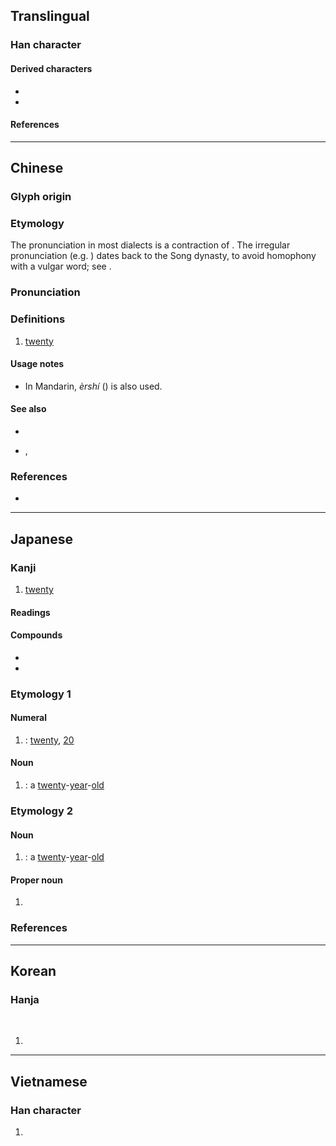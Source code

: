 {{also|廾}}
{{character info}}

{{commonscat}}
==Translingual==

===Han character===
{{Han char|rn=55|rad=廾|as=01|sn=4|four=44770|canj=T|ids=⿵卄一}}

====Derived characters====
* {{l|mul|[[𣲟]], [[𨑬]], [[𥾰]], [[𧺧]], [[𧿰]], [[𠦜]], [[𣢓]], [[𩑪]], [[𠃟]], [[𣏼]], [[炗]], [[革]], [[㒼]], [[堇]], [[黃]], [[嬊]], [[㷼]], [[燕]], [[鷰]], [[卋]], [[𦬵]], [[𠂺]], [[𠀠]], [[枽]]}}
* {{l|mul|[[甘]], [[丗]], [[度]], [[席]], [[庹]], [[庶]], [[庻]], [[㢜]], [[𣂷]]}}

====References====
{{Han ref|kx=0353.100|dkj=09586|dj=0668.090|hdz=10059.020|uh=5EFF}}

----

==Chinese==
{{zh-forms|alt=卄,廾,念}}

===Glyph origin===
{{Han etym}}

===Etymology===
The pronunciation in most dialects is a contraction of {{l|zh|二十}}. The irregular pronunciation (e.g. {{IPAfont|/nVm/}}) dates back to the Song dynasty, to avoid homophony with a vulgar word; see {{l|zh|入}}. <!--清翟灏《通俗编•数目》：「《金石文字记》：《开业碑》阴多宋人题名，有曰元佑辛未阳月念五日题。以廿为念始见于此。杨慎谓廿字韵书皆音入，惟市井商贾音念，而学士大夫亦从其误者也。」-->

===Pronunciation===
{{zh-pron
|m=niàn
|c=jaa6,je6,jap6,nim6
|c_note=jap6, nim6 - rare
|h=
|md=nĭk/niék/niêng
|md_note=nĭk/niék - colloquial; niêng - literary
|mn=kh,zz:jia̍p/qz,tp,xm,ph:lia̍p
|mn-t=riab8/rih8/niam6
|w=3nye
|mc=y
|oc=y
|cat=num,a
}}

===Definitions===
{{zh-hanzi}}

# [[twenty]]

====Usage notes====
* In Mandarin, ''èrshí'' ({{l|zh|二十}}) is also used.

====See also====
* {{zh-l|二十}}
* {{zh-l|卅}}, {{zh-l|卌}}

===References===
* {{thcwd|799}}

{{zh-cat|Twenty}}

{{cln|zh|numeral symbols|numerals}}

----

==Japanese==

===Kanji===
{{ja-kanji|grade=n|rs=廾01}}

# [[twenty]]

====Readings====
{{ja-readings
|goon=にゅう<にふ
|kanon=じゅう<じふ
|kun=にじゅう-<にじふ-, はたち-
}}

====Compounds====
* {{ja-r|廿%日|はつ%か}}
* {{ja-r|廿%日%市|^はつ%か%いち}}

===Etymology 1===
{{ja-kanjitab|にじゅう|yomi=k}}

====Numeral====
{{ja-pos|numeral|にじゅう|hhira=にじふ}}

# {{alt sp|ja|二十|tr=nijū|nodot=1|sort=はたち}}: [[twenty]], [[20]]

====Noun====
{{ja-noun|にじゅう|hhira=にじふ}}

# {{alt sp|ja|二十|tr=nijū|nodot=1|sort=はたち}}: a [[twenty]]-[[year]]-[[old]]

===Etymology 2===
{{ja-kanjitab|はたち|yomi=k}}

====Noun====
{{ja-noun|はたち}}

# {{alt sp|ja|二十歳|tr=hatachi|nodot=1|sort=はたち}}: a [[twenty]]-[[year]]-[[old]]

====Proper noun====
{{ja-pos|proper|はたち}}

# {{surname|ja|A=a|nodot=1|sort=はたち}}

===References===
{{ja-kref
|jis=467B
|ku=3891
|shift=93F9
|euc=C6FB
|freq=''not ranked''
|nelson=1550
|newnelson=1662
|halpern=3449
|kld=''not listed''
|heisig=1190
|tuttle=0a4.36
}}

----

==Korean==

===Hanja===
{{ko-hanja|스물|입}}<br>
{{ko-hanja|이십|입}}

# {{rfdef|ko|sort=廾01}}

----

==Vietnamese==

===Han character===
{{vi-readings|rs=廾01|reading=[[niệm]], [[trấp]], [[trập]], [[nhập]], [[chấp]]}}

# {{rfdef|vi|sort=廾01}}